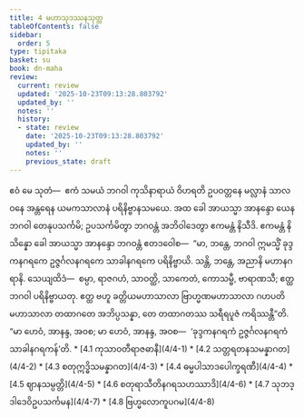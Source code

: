 ```yaml
---
title: 4 မဟာသုဒဿနသုတ္တ
tableOfContents: false
sidebar:
  order: 5
type: tipitaka
basket: su
book: dn-maha
review:
  current: review
  updated: '2025-10-23T09:13:28.803792'
  updated_by: ''
  notes: ''
  history:
  - state: review
    date: '2025-10-23T09:13:28.803792'
    updated_by: ''
    notes: ''
    previous_state: draft
---
```



<ReviewStatus review={frontmatter.review} showDetails={true} />

<HypothesisAnnotation frontmatter={frontmatter} />

<DynamicBreadcrumb />

<Division number="241" book="dn-maha" e="ch" v="7" p="139">

<Paragraph number="535" book="dn-maha">
ဧဝံ မေ သုတံ—  ဧကံ သမယံ ဘဂဝါ ကုသိနာရာယံ ဝိဟရတိ ဥပဝတ္တနေ မလ္လာနံ သာလဝနေ အန္တရေန ယမကသာလာနံ ပရိနိဗ္ဗာနသမယေ. အထ ခေါ အာယသ္မာ အာနန္ဒော ယေန ဘဂဝါ တေနုပသင်္ကမိ; ဥပသင်္ကမိတွာ ဘဂဝန္တံ အဘိဝါဒေတွာ ဧကမန္တံ နိသီဒိ. ဧကမန္တံ နိသိန္နော ခေါ အာယသ္မာ အာနန္ဒော ဘဂဝန္တံ ဧတဒဝေါစ—  “မာ, ဘန္တေ, ဘဂဝါ ဣမသ္မိံ ခုဒ္ဒကနဂရကေ ဥဇ္ဇင်္ဂလနဂရကေ သာခါနဂရကေ ပရိနိဗ္ဗာယိ. သန္တိ, ဘန္တေ, အညာနိ မဟာနဂရာနိ. သေယျထိဒံ—  စမ္ပာ, ရာဇဂဟံ, သာဝတ္ထိ, သာကေတံ, ကောသမ္ဗီ, ဗာရာဏသီ; ဧတ္ထ ဘဂဝါ ပရိနိဗ္ဗာယတု. ဧတ္ထ ဗဟူ ခတ္တိယမဟာသာလာ ဗြာဟ္မဏမဟာသာလာ ဂဟပတိမဟာသာလာ တထာဂတေ အဘိပ္ပသန္နာ, တေ တထာဂတဿ သရီရပူဇံ ကရိဿန္တီ”တိ.

</Paragraph>

</Division>
<Division number="242" book="dn-maha" e="ch" v="7" p="139">

<Paragraph number="536" book="dn-maha">
“မာ ဟေဝံ, အာနန္ဒ, အဝစ; မာ ဟေဝံ, အာနန္ဒ, အဝစ—  ‘ခုဒ္ဒကနဂရကံ ဥဇ္ဇင်္ဂလနဂရကံ သာခါနဂရကန်’တိ.

</Paragraph>
</Division>

<TableOfContents book="dn-maha" section="4">
* [4.1 ကုသာဝတီရာဇဓာနီ](4/4-1)
* [4.2 သတ္တရတနသမန္နာဂတ](4/4-2)
* [4.3 စတုဣဒ္ဓိသမန္နာဂတ](4/4-3)
* [4.4 ဓမ္မပါသာဒပေါက္ခရဏီ](4/4-4)
* [4.5 ဈာနသမ္ပတ္တိ](4/4-5)
* [4.6 စတုရာသီတိနဂရသဟဿာဒိ](4/4-6)
* [4.7 သုဘဒ္ဒါဒေဝိဥပသင်္ကမန](4/4-7)
* [4.8 ဗြဟ္မလောကူပဂမ](4/4-8)
</TableOfContents>